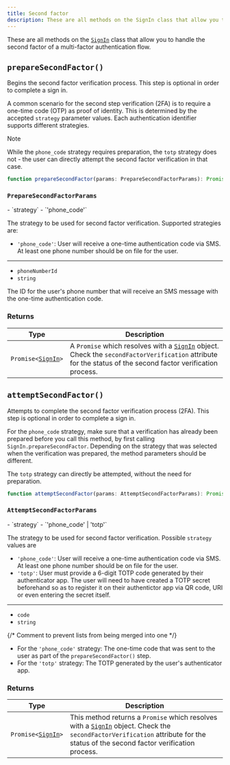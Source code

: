 ```yaml
---
title: Second factor
description: These are all methods on the SignIn class that allow you to handle the second factor of a multi-factor authentication flow.
---
```


These are all methods on the [`SignIn`][signin-ref] class that allow you to handle the second factor of a multi-factor authentication flow.

## `prepareSecondFactor()`

Begins the second factor verification process. This step is optional in order to complete a sign in.

A common scenario for the second step verification (2FA) is to require a one-time code (OTP) as proof of identity. This is determined by the accepted `strategy` parameter values. Each authentication identifier supports different strategies.

> [!NOTE]
> While the `phone_code` strategy requires preparation, the `totp` strategy does not - the user can directly attempt the second factor verification in that case.

```typescript
function prepareSecondFactor(params: PrepareSecondFactorParams): Promise<SignIn>
```

### `PrepareSecondFactorParams`

<Properties>
  - `strategy`
  - `'phone_code'`

  The strategy to be used for second factor verification. Supported strategies are:

  - `'phone_code'`: User will receive a one-time authentication code via SMS. At least one phone number should be on file for the user.

  ---

  - `phoneNumberId`
  - `string`

  The ID for the user's phone number that will receive an SMS message with the one-time authentication code.
</Properties>

### Returns

| Type | Description |
| - | - |
| <code>Promise\<[SignIn][signin-ref]></code> | A `Promise` which resolves with a [`SignIn`][signin-ref] object. Check the `secondFactorVerification` attribute for the status of the second factor verification process. |

## `attemptSecondFactor()`

Attempts to complete the second factor verification process (2FA). This step is optional in order to complete a sign in.

For the `phone_code` strategy, make sure that a verification has already been prepared before you call this method, by first calling `SignIn.prepareSecondFactor`. Depending on the strategy that was selected when the verification was prepared, the method parameters should be different.

The `totp` strategy can directly be attempted, without the need for preparation.

```typescript
function attemptSecondFactor(params: AttemptSecondFactorParams): Promise<SignIn>
```

### `AttemptSecondFactorParams`

<Properties>
  - `strategy`
  - `'phone_code' | 'totp'`

  The strategy to be used for second factor verification. Possible `strategy` values are

  - `'phone_code'`: User will receive a one-time authentication code via SMS. At least one phone number should be on file for the user.
  - `'totp'`: User must provide a 6-digit TOTP code generated by their authenticator app. The user will need to have created a TOTP secret beforehand so as to register it on their authentictor app via QR code, URI or even entering the secret itself.

  ---

  - `code`
  - `string`

  {/* Comment to prevent lists from being merged into one */}

  - For the `'phone_code'` strategy: The one-time code that was sent to the user as part of the `prepareSecondFactor()` step.
  - For the `'totp'` strategy: The TOTP generated by the user's authenticator app.
</Properties>

### Returns

| Type | Description |
| - | - |
| <code>Promise\<[SignIn][signin-ref]></code> | This method returns a `Promise` which resolves with a [`SignIn`][signin-ref] object. Check the `secondFactorVerification` attribute for the status of the second factor verification process. |

[signin-ref]: /docs/references/javascript/sign-in/sign-in
